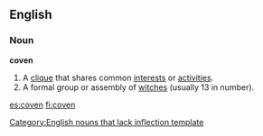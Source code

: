 {{wikipedia}}
==English==

===Noun===
'''coven'''
# A [[clique]] that shares common [[interest]]s or [[activity|activities]].
# A formal group or assembly of [[witch]]es (usually 13 in number).

[[Category:English nouns that lack inflection template]]

[[es:coven]]
[[fi:coven]]